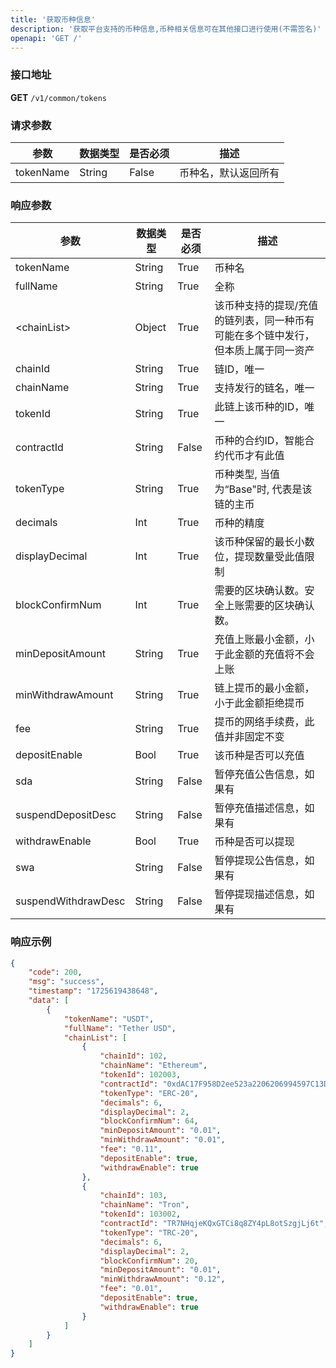 ```yaml
---
title: '获取币种信息'
description: '获取平台支持的币种信息,币种相关信息可在其他接口进行使用(不需签名)'
openapi: 'GET /'
---
```


### 接口地址  
**GET** `/v1/common/tokens`

### 请求参数

| 参数      | 数据类型 | 是否必须 | 描述         |
|-----------|----------|----------|--------------|
| tokenName | String   | False    | 币种名，默认返回所有 |

### 响应参数

| 参数               | 数据类型 | 是否必须 | 描述                                                          |
|--------------------|----------|----------|---------------------------------------------------------------|
| tokenName          | String   | True     | 币种名                                                        |
| fullName           | String   | True     | 全称                                                          |
| \<chainList\>      | Object   | True     | 该币种支持的提现/充值的链列表，同一种币有可能在多个链中发行，但本质上属于同一资产 |
| chainId            | String   | True     | 链ID，唯一                                                    |
| chainName          | String   | True     | 支持发行的链名，唯一                                          |
| tokenId            | String   | True     | 此链上该币种的ID，唯一                                        |
| contractId         | String   | False    | 币种的合约ID，智能合约代币才有此值                            |
| tokenType          | String   | True     | 币种类型, 当值为“Base"时, 代表是该链的主币                    |
| decimals           | Int      | True     | 币种的精度                                                    |
| displayDecimal     | Int      | True     | 该币种保留的最长小数位，提现数量受此值限制                    |
| blockConfirmNum    | Int      | True     | 需要的区块确认数。安全上账需要的区块确认数。                    |
| minDepositAmount   | String   | True     | 充值上账最小金额，小于此金额的充值将不会上账                   |
| minWithdrawAmount  | String   | True     | 链上提币的最小金额，小于此金额拒绝提币                        |
| fee                | String   | True     | 提币的网络手续费，此值并非固定不变                            |
| depositEnable      | Bool     | True     | 该币种是否可以充值                                            |
| sda                | String   | False    | 暂停充值公告信息，如果有                                      |
| suspendDepositDesc | String   | False    | 暂停充值描述信息，如果有                                      |
| withdrawEnable     | Bool     | True     | 币种是否可以提现                                              |
| swa                | String   | False    | 暂停提现公告信息，如果有                                      |
| suspendWithdrawDesc| String   | False    | 暂停提现描述信息，如果有                                      |

### 响应示例

```json
{
    "code": 200,
    "msg": "success",
    "timestamp": "1725619438648",
    "data": [
        {
            "tokenName": "USDT",
            "fullName": "Tether USD",
            "chainList": [
                {
                    "chainId": 102,
                    "chainName": "Ethereum",
                    "tokenId": 102003,
                    "contractId": "0xdAC17F958D2ee523a2206206994597C13D831ec7",
                    "tokenType": "ERC-20",
                    "decimals": 6,
                    "displayDecimal": 2,
                    "blockConfirmNum": 64,
                    "minDepositAmount": "0.01",
                    "minWithdrawAmount": "0.01",
                    "fee": "0.11",
                    "depositEnable": true,
                    "withdrawEnable": true
                },
                {
                    "chainId": 103,
                    "chainName": "Tron",
                    "tokenId": 103002,
                    "contractId": "TR7NHqjeKQxGTCi8q8ZY4pL8otSzgjLj6t",
                    "tokenType": "TRC-20",
                    "decimals": 6,
                    "displayDecimal": 2,
                    "blockConfirmNum": 20,
                    "minDepositAmount": "0.01",
                    "minWithdrawAmount": "0.12",
                    "fee": "0.01",
                    "depositEnable": true,
                    "withdrawEnable": true
                }
            ]
        }
    ]
}